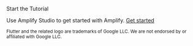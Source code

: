 <br />
<InternalLinkButton href="/start/getting-started/installation">
  <span slot="text">Start the Tutorial</span>
</InternalLinkButton>

Use Amplify Studio to get started with Amplify. [Get started](https://sandbox.amplifyapp.com/getting-started)

<small>
Flutter and the related logo are trademarks of Google LLC. We are not endorsed by or affiliated with Google LLC.
</small>
